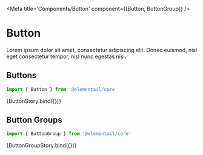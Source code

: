 
<Meta title='Components/Button' component={[Button, ButtonGroup]} />


# Button

Lorem ipsum dolor sit amet, consectetur adipiscing elit. Donec euismod, nisl eget consectetur tempor, nisl nunc egestas nisi.

## Buttons

```jsx
import { Button } from '@elementail/core'
```

<Canvas columns={2} withSource='close'>
  <Story
    name='Buttons'
    argTypes={{
      variant: {
        options: ['default', 'primary', 'secondary'],
        control: { type: 'select', sort: 'requiredFirst' }
      }
    }}
    parameters={{ badges: ['core', BADGE.STABLE] }}
    args={{ variant: 'primary' }}
  >
    {ButtonStory.bind({})}
  </Story>
</Canvas>

<ArgsTable of={Button} />

## Button Groups

```jsx
import { ButtonGroup } from '@elementail/core'
```

<Canvas columns={2} withSource='close'>
  <Story name='Button Groups' parameters={{ badges: ['core', BADGE.BETA] }}>
    {ButtonGroupStory.bind({})}
  </Story>
</Canvas>

<ArgsTable of={ButtonGroup} />
